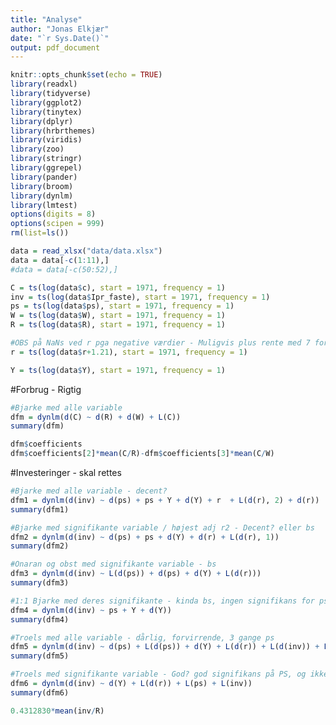 ```yaml
---
title: "Analyse"
author: "Jonas Elkjær"
date: "`r Sys.Date()`"
output: pdf_document
---
```


```r
knitr::opts_chunk$set(echo = TRUE)
library(readxl)
library(tidyverse)
library(ggplot2)
library(tinytex)
library(dplyr)
library(hrbrthemes)
library(viridis)
library(zoo)
library(stringr)
library(ggrepel)
library(pander)
library(broom)
library(dynlm)
library(lmtest)
options(digits = 8)
options(scipen = 999)
rm(list=ls())
```

```r
data = read_xlsx("data/data.xlsx")
data = data[-c(1:11),]
#data = data[-c(50:52),]
```

```r
C = ts(log(data$c), start = 1971, frequency = 1)
inv = ts(log(data$Ipr_faste), start = 1971, frequency = 1)
ps = ts(log(data$ps), start = 1971, frequency = 1)
W = ts(log(data$W), start = 1971, frequency = 1)
R = ts(log(data$R), start = 1971, frequency = 1)

#OBS på NaNs ved r pga negative værdier - Muligvis plus rente med 7 for at undgå? ændrer det noget?
r = ts(log(data$r+1.21), start = 1971, frequency = 1)

Y = ts(log(data$Y), start = 1971, frequency = 1)
```

#Forbrug - Rigtig
```r
#Bjarke med alle variable
dfm = dynlm(d(C) ~ d(R) + d(W) + L(C))
summary(dfm)

dfm$coefficients
dfm$coefficients[2]*mean(C/R)-dfm$coefficients[3]*mean(C/W)
```

#Investeringer - skal rettes
```r
#Bjarke med alle variable - decent?
dfm1 = dynlm(d(inv) ~ d(ps) + ps + Y + d(Y) + r  + L(d(r), 2) + d(r))
summary(dfm1)

#Bjarke med signifikante variable / højest adj r2 - Decent? eller bs
dfm2 = dynlm(d(inv) ~ d(ps) + ps + d(Y) + d(r) + L(d(r), 1))
summary(dfm2)

#Onaran og obst med signifikante variable - bs
dfm3 = dynlm(d(inv) ~ L(d(ps)) + d(ps) + d(Y) + L(d(r)))
summary(dfm3)

#1:1 Bjarke med deres signifikante - kinda bs, ingen signifikans for ps
dfm4 = dynlm(d(inv) ~ ps + Y + d(Y))
summary(dfm4)

#Troels med alle variable - dårlig, forvirrende, 3 gange ps
dfm5 = dynlm(d(inv) ~ d(ps) + L(d(ps)) + d(Y) + L(d(r)) + L(d(inv)) + L(ps) + L(Y) + L(inv))
summary(dfm5)

#Troels med signifikante variable - God? god signifikans på PS, og ikke urealistisk resultat
dfm6 = dynlm(d(inv) ~ d(Y) + L(d(r)) + L(ps) + L(inv))
summary(dfm6)

0.4312830*mean(inv/R)
```
